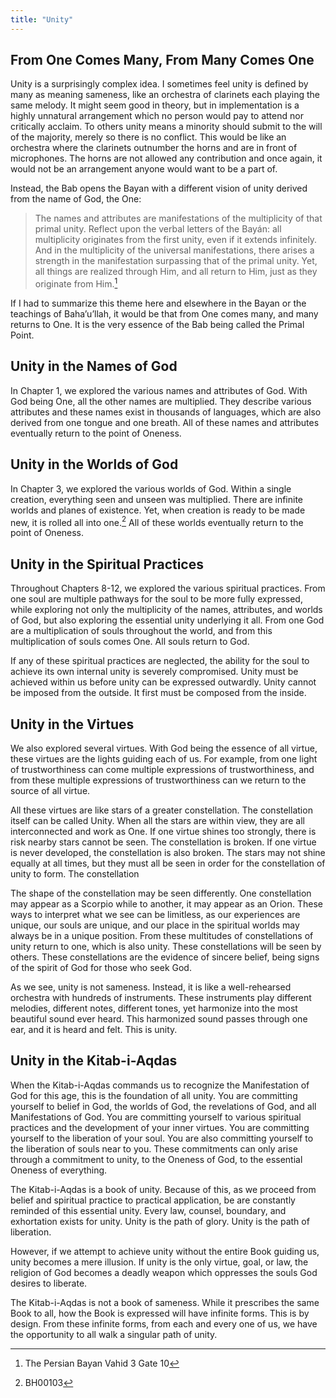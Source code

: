 ```yaml
---
title: "Unity"
---
```


## From One Comes Many, From Many Comes One

Unity is a surprisingly complex idea. I sometimes feel unity is defined by many as meaning sameness, like an orchestra of clarinets each playing the same melody. It might seem good in theory, but in implementation is a highly unnatural arrangement which no person would pay to attend nor critically acclaim. To others unity means a minority should submit to the will of the majority, merely so there is no conflict. This would be like an orchestra where the clarinets outnumber the horns and are in front of microphones. The horns are not allowed any contribution and once again, it would not be an arrangement anyone would want to be a part of.

Instead, the Bab opens the Bayan with a different vision of unity derived from the name of God, the One:

> The names and attributes are manifestations of the multiplicity of that primal unity. Reflect upon the verbal letters of the Bayán: all multiplicity originates from the first unity, even if it extends infinitely. And in the multiplicity of the universal manifestations, there arises a strength in the manifestation surpassing that of the primal unity. Yet, all things are realized through Him, and all return to Him, just as they originate from Him.[^unity-1]

[^unity-1]: The Persian Bayan Vahid 3 Gate 10

If I had to summarize this theme here and elsewhere in the Bayan or the teachings of Baha'u'llah, it would be that from One comes many, and many returns to One. It is the very essence of the Bab being called the Primal Point.

## Unity in the Names of God

In Chapter 1, we explored the various names and attributes of God. With God being One, all the other names are multiplied. They describe various attributes and these names exist in thousands of languages, which are also derived from one tongue and one breath. All of these names and attributes eventually return to the point of Oneness.

## Unity in the Worlds of God

In Chapter 3, we explored the various worlds of God. Within a single creation, everything seen and unseen was multiplied. There are infinite worlds and planes of existence. Yet, when creation is ready to be made new, it is rolled all into one.[^unity-2] All of these worlds eventually return to the point of Oneness.

[^unity-2]: BH00103

## Unity in the Spiritual Practices

Throughout Chapters 8-12, we explored the various spiritual practices. From one soul are multiple pathways for the soul to be more fully expressed, while exploring not only the multiplicity of the names, attributes, and worlds of God, but also exploring the essential unity underlying it all. From one God are a multiplication of souls throughout the world, and from this multiplication of souls comes One. All souls return to God.

If any of these spiritual practices are neglected, the ability for the soul to achieve its own internal unity is severely compromised. Unity must be achieved within us before unity can be expressed outwardly. Unity cannot be imposed from the outside. It first must be composed from the inside.

## Unity in the Virtues

We also explored several virtues. With God being the essence of all virtue, these virtues are the lights guiding each of us. For example, from one light of trustworthiness can come multiple expressions of trustworthiness, and from these multiple expressions of trustworthiness can we return to the source of all virtue.

All these virtues are like stars of a greater constellation. The constellation itself can be called Unity. When all the stars are within view, they are all interconnected and work as One. If one virtue shines too strongly, there is risk nearby stars cannot be seen. The constellation is broken. If one virtue is never developed, the constellation is also broken. The stars may not shine equally at all times, but they must all be seen in order for the constellation of unity to form. The constellation

The shape of the constellation may be seen differently. One constellation may appear as a Scorpio while to another, it may appear as an Orion. These ways to interpret what we see can be limitless, as our experiences are unique, our souls are unique, and our place in the spiritual worlds may always be in a unique position. From these multitudes of constellations of unity return to one, which is also unity. These constellations will be seen by others. These constellations are the evidence of sincere belief, being signs of the spirit of God for those who seek God.

As we see, unity is not sameness. Instead, it is like a well-rehearsed orchestra with hundreds of instruments. These instruments play different melodies, different notes, different tones, yet harmonize into the most beautiful sound ever heard. This harmonized sound passes through one ear, and it is heard and felt. This is unity.

## Unity in the Kitab-i-Aqdas

When the Kitab-i-Aqdas commands us to recognize the Manifestation of God for this age, this is the foundation of all unity. You are committing yourself to belief in God, the worlds of God, the revelations of God, and all Manifestations of God. You are committing yourself to various spiritual practices and the development of your inner virtues. You are committing yourself to the liberation of your soul. You are also committing yourself to the liberation of souls near to you. These commitments can only arise through a commitment to unity, to the Oneness of God, to the essential Oneness of everything.

The Kitab-i-Aqdas is a book of unity. Because of this, as we proceed from belief and spiritual practice to practical application, be are constantly reminded of this essential unity. Every law, counsel, boundary, and exhortation exists for unity. Unity is the path of glory. Unity is the path of liberation.

However, if we attempt to achieve unity without the entire Book guiding us, unity becomes a mere illusion. If unity is the only virtue, goal, or law, the religion of God becomes a deadly weapon which oppresses the souls God desires to liberate.

The Kitab-i-Aqdas is not a book of sameness. While it prescribes the same Book to all, how the Book is expressed will have infinite forms. This is by design. From these infinite forms, from each and every one of us, we have the opportunity to all walk a singular path of unity.
